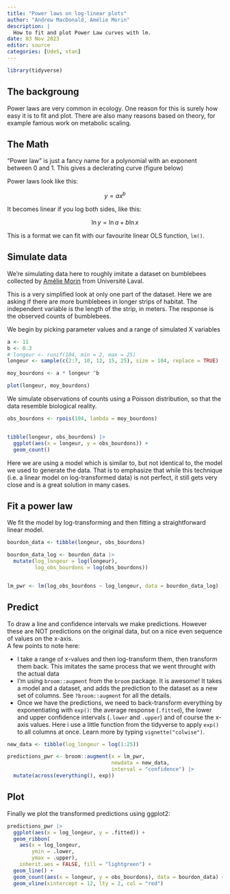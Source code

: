 ```yaml
---
title: "Power laws on log-linear plots"
author: "Andrew MacDonald, Amélie Morin"
description: |
  How to fit and plot Power Law curves with lm.
date: 03 Nov 2023
editor: source
categories: [UdeS, stan]
---
```


```r
library(tidyverse)
```

## The backgroung

Power laws are very common in ecology. 
One reason for this is surely how easy it is to fit and plot. 
There are also many reasons based on theory, for example famous work on metabolic scaling.

## The Math

"Power law" is just a fancy name for a polynomial with an exponent between 0 and 1. This gives a declerating curve (figure below)

Power laws look like this:

$$
y = ax^b
$$

It becomes linear if you log both sides, like this:

$$ 
\ln{y} = \ln{a} + b\ln{x}
$$

This is a format we can fit with our favourite linear OLS function, `lm()`.

## Simulate data

We're simulating data here to roughly imitate a dataset on bumblebees collected by [Amélie Morin](https://www.fournierlab.com/eacutequipe.html) from Université Laval.

This is a very simplified look at only one part of the dataset. 
Here we are asking if there are more bumblebees in longer strips of habitat. The independent variable is the length of the strip, in meters. 
The response is the observed counts of bumblebees.

We begin by picking parameter values and a range of simulated X variables 

```r
a <- 11
b <- 0.3
# longeur <- runif(104, min = 2, max = 25)
longeur <- sample(c(2:7, 10, 12, 15, 25), size = 104, replace = TRUE)

moy_bourdons <- a * longeur ^b

plot(longeur, moy_bourdons)
```

We simulate observations of counts using a Poisson distribution, so that the data resemble biological reality.

```r
obs_bourdons <- rpois(104, lambda = moy_bourdons)


tibble(longeur, obs_bourdons) |> 
  ggplot(aes(x = longeur, y = obs_bourdons)) + 
  geom_count()
```

:::{.callout-note}
Here we are using a model which is similar to, but not identical to, the model we used to generate the data. That is to emphasize that while this technique (i.e. a linear model on log-transformed data) is not perfect, it still gets very close and is a great solution in many cases.
:::

## Fit a power law

We fit the model by log-transforming and then fitting a straightforward linear model.

```r
bourdon_data <- tibble(longeur, obs_bourdons)

bourdon_data_log <- bourdon_data |> 
  mutate(log_longeur = log(longeur),
         log_obs_bourdons = log(obs_bourdons))


lm_pwr <- lm(log_obs_bourdons ~ log_longeur, data = bourdon_data_log)

```

## Predict

To draw a line and confidence intervals we make predictions. 
However these are NOT predictions on the original data, but on a nice even sequence of values on the x-axis.  
A few points to note here:

* I take a range of x-values and then log-transform them, then transform them back. This imitates the same process that we went throught with the actual data
* I'm using `broom::augment` from the `broom` package. It is awesome! It takes a model and a dataset, and adds the prediction to the dataset as a new set of columns. See `?broom::augment` for all the details.
* Once we have the predictions, we need to back-transform everything by exponentiating with `exp()`: the average response (`.fitted`), the lower and upper confidence intervals (`.lower` and `.upper`) and of course the x-axis values. Here i use a little function from the tidyverse to apply `exp()` to all columns at once. Learn more by typing `vignette("colwise")`.

```r
new_data <- tibble(log_longeur = log(1:25))

predictions_pwr <- broom::augment(x = lm_pwr,
                                  newdata = new_data,
                                  interval = "confidence") |>
  mutate(across(everything(), exp))

```



## Plot

Finally we plot the transformed predictions using ggplot2:

```r
predictions_pwr |> 
  ggplot(aes(x = log_longeur, y = .fitted)) + 
  geom_ribbon(
    aes(x = log_longeur,
        ymin = .lower,
        ymax = .upper), 
    inherit.aes = FALSE, fill = "lightgreen") +  
  geom_line() + 
  geom_count(aes(x = longeur, y = obs_bourdons), data = bourdon_data) + 
  geom_vline(xintercept = 12, lty = 2, col = "red")
```

